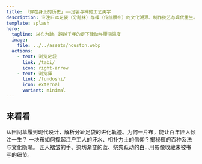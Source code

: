 ```yaml
---
title: 「穿在身上的历史」——足袋与褌的工艺美学
description: 专注日本足袋（分趾袜）与褌（传统腰布）的文化溯源、制作技艺与现代重生。从祭典仪礼到日常生活，重新发现东瀛衣饰中的巧思与哲学。
template: splash
hero:
  tagline: 以布为脉，跨越千年的足下律动与腰间温度
  image:
    file: ../../assets/houston.webp
  actions:
    - text: 浏览足袋
      link: /tabi/
      icon: right-arrow
    - text: 浏览褌
      link: /fundoshi/
      icon: external
      variant: minimal
---
```



## 来看看

<CardGrid stagger>
	<Card title="足袋" client:visible>
		从田间草履到现代设计，解析分趾足袋的进化轨迹。为何一片布，能让百年匠人倾注一生？
	</Card>
	<Card title="褌" client:visible>
		一块布如何撑起江户工人的汗水、相扑力士的信仰？揭秘褌的百种系法与文化隐喻。
	</Card>
	<Card title="画廊" client:visible>
		匠人褶皱的手、染坊渐变的蓝、祭典跃动的白…用影像收藏未被书写的细节。
	</Card>
</CardGrid>

<ContributorList githubRepo="dragonjay-lyj/jpstra" />